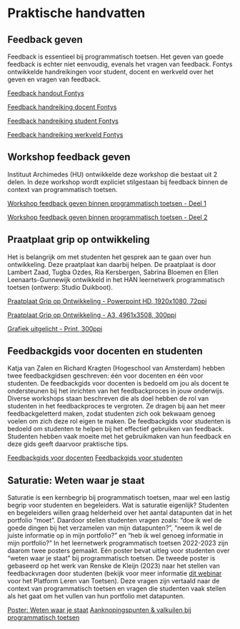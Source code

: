 
# Praktische handvatten 

## Feedback geven 

Feedback is essentieel bij programmatisch toetsen. Het geven van goede feedback is echter niet eenvoudig, evenals het vragen van feedback. Fontys ontwikkelde handreikingen voor student, docent en werkveld over het geven en vragen van feedback.  

[Feedback handout Fontys](https://drive.google.com/file/d/1peI0cjEA9MMiMsX9CSbtIIy7AV78dnDr/view?usp=share_link) 

[Feedback handreiking docent Fontys](https://drive.google.com/file/d/1x06Wo8HGrejCqPsZaNnCNXNAVpfutOY-/view?usp=share_link)

[Feedback handreiking student Fontys](https://drive.google.com/file/d/1Mq7AOob2mjQyOjZnnj-liUUo5J2LFuiv/view?usp=share_link)

[Feedback handreiking werkveld Fontys](https://drive.google.com/file/d/1McdUHxbOoGFJFY9uNvpkmVWqKcSp-cwi/view?usp=share_link)

## Workshop feedback geven 

Instituut Archimedes (HU) ontwikkelde deze workshop die bestaat uit 2 delen. In deze workshop wordt expliciet stilgestaan bij feedback binnen de context van programmatisch toetsen. 

[Workshop feedback geven binnen programmatisch toetsen - Deel 1](https://docs.google.com/presentation/d/11XWjt4a1fH32iNk-BR-WWs6-yYzfyoQ8/edit?usp=share_link&ouid=113832975952028051169&rtpof=true&sd=true)

[Workshop feedback geven binnen programmatisch toetsen - Deel 2](https://docs.google.com/presentation/d/19TDY6MAmLPfdRR28hLIZJb_CYAd6QCKZ/edit?usp=share_link&ouid=113832975952028051169&rtpof=true&sd=true)

## Praatplaat grip op ontwikkeling 
  
Het is belangrijk om met studenten het gesprek aan te gaan over hun ontwikkeling. Deze praatplaat kan daarbij helpen. De praatplaat is door Lambert Zaad, Tugba Ozdes, Ria Kersbergen, Sabrina Bloemen en Ellen Leenaarts-Gunnewijk ontwikkeld in het HAN leernetwerk programmatisch toetsen (ontwerp: Studio Duikboot).  

[Praatplaat Grip op Ontwikkeling - Powerpoint HD, 1920x1080, 72ppi](https://drive.google.com/file/d/12fOtBBUUYFwm_HXdqsVWmIhIPwlkqAOP/view?usp=share_link)

[Praatplaat Grip op Ontwikkeling - A3, 4961x3508, 300ppi](https://drive.google.com/file/d/10FjLAUbJfzv96RVOEIBlXlDpBvR29E4v/view?usp=share_link)

[Grafiek uitgelicht - Print, 300ppi](https://drive.google.com/file/d/1clN596hZy9HAvrnfMk1ha610isClXSju/view?usp=share_link)

## Feedbackgids voor docenten en studenten

Katja van Zalen en Richard Kragten (Hogeschool van Amsterdam) hebben twee feedbackgidsen geschreven: één voor docenten en één voor studenten. De feedbackgids voor docenten is bedoeld om jou als docent te ondersteunen bij het inrichten van het feedbackproces in jouw onderwijs. Diverse workshops staan beschreven die als doel hebben de rol van studenten in het feedbackproces te vergroten. Ze dragen bij aan het meer feedbackgeletterd maken, zodat studenten zich ook bekwaam genoeg voelen om zich deze rol eigen te maken. De feedbackgids voor studenten is bedoeld om studenten te helpen bij het effectief gebruiken van feedback. Studenten hebben vaak moeite met het gebruikmaken van hun feedback en deze gids geeft daarvoor praktische tips.

[Feedbackgids voor docenten](https://drive.google.com/file/d/1gu7YeFCu3AagdDFa0wFWFtTpIuQSlrXT/view?usp=sharing)
[Feedbackgids voor studenten](https://drive.google.com/file/d/1OfZnodRju9e7PuNjvmxUyitvJSQiPwNG/view?usp=share_link)

## Saturatie: Weten waar je staat
Saturatie is een kernbegrip bij programmatisch toetsen, maar wel een lastig begrip voor studenten en begeleiders. Wat is saturatie eigenlijk? Studenten en begeleiders willen graag helderheid over het aantal datapunten dat in het portfolio “moet”. Daardoor stellen studenten vragen zoals: “doe ik wel de goede dingen bij het verzamelen van mijn datapunten?”, “neem ik wel de juiste informatie op in mijn portfolio?” en “heb ik wel genoeg informatie in mijn portfolio?” 
In het leernetwerk programmatisch toetsen 2022-2023 zijn daarom twee posters gemaakt. Eén poster bevat uitleg voor studenten over “weten waar je staat” bij programmatisch toetsen. De tweede poster is gebaseerd op het werk van Renske de Kleijn (2023) naar het stellen van feedbackvragen door studenten (bekijk voor meer informatie [dit webinar](https://lerenvantoetsen.nl/webinar-een-actieve-rol-van-de-student-in-het-feedbackproces/) voor het Platform Leren van Toetsen). Deze vragen zijn vertaald naar de context van programmatisch toetsen en vragen die studenten vaak stellen als het gaat om het vullen van hun portfolio met datapunten.

[Poster: Weten waar je staat](https://drive.google.com/file/d/1eLMh1xg_RtsX4Z6u97ASAeldjp5Zzcut/view?usp=share_link)
[Aanknopingspunten & valkuilen bij programmatisch toetsen](https://drive.google.com/file/d/14eCbhIJFIpo0xPvBziUQfL1JdjRdf7uz/view?usp=share_link)
